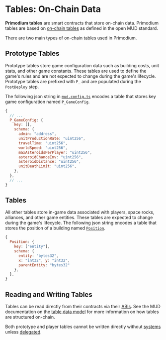 # Tables: On-Chain Data

**Primodium tables** are smart contracts that store on-chain data. Primodium tables are based on [on-chain tables](https://mud.dev/templates/typescript/contracts#tables) as defined in the open MUD standard.

There are two main types of on-chain tables used in Primodium.

## Prototype Tables

Prototype tables store game configuration data such as building costs, unit stats, and other game constants. These tables are used to define the game's rules and are not expected to change during the game's lifecycle. Prototype tables are prefixed with `P_` and are populated during the `PostDeploy` step.

The following json string in [`mud.config.ts`](https://github.com/primodiumxyz/contracts/blob/main/mud.config.ts#L85-L97) encodes a table that stores key game configuration named `P_GameConfig`.

```js copy filename="@primodiumxyz/contracts/mud.config.ts#L47-L59" showLineNumbers
{
  // ...
  P_GameConfig: {
    key: [],
    schema: {
      admin: "address",
      unitProductionRate: "uint256",
      travelTime: "uint256",
      worldSpeed: "uint256",
      maxAsteroidsPerPlayer: "uint256",
      asteroidChanceInv: "uint256",
      asteroidDistance: "uint256",
      unitDeathLimit: "uint256",
    },
  },
  // ...
}
```

## Tables

All other tables store in-game data associated with players, space rocks, alliances, and other game entities. These tables are expected to change during the game's lifecycle. The following json string encodes a table that stores the position of a building named [`Position`](https://github.com/primodiumxyz/contracts/blob/main/mud.config.ts#L107-L114).

```js copy filename="@primodiumxyz/contracts/mud.config.ts#L79-L82" showLineNumbers
{
  Position: {
    key: ["entity"],
    schema: { 
      entity: "bytes32", 
      x: "int32", y: "int32", 
      parentEntity: "bytes32" 
    },
  },
}
```

## Reading and Writing Tables

Tables can be read directly from their contracts via their [ABIs](../latest.mdx). See the MUD documentation on the [table data model](https://mud.dev/store/data-model) for more information on how tables are structured on-chain.

Both prototype and player tables cannot be written directly without [systems](./systems.mdx) unless [delegated](./delegation).
